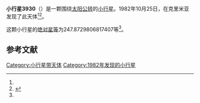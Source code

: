 {{Infobox planet
| bgcolour = #FFFFC0
| name = 3930 Vasilev
| symbol = 
| image = 
| caption = 
| discovery = yes
| discovery_ref = 
| discoverer = {{link-en|柳德米拉·瓦斯列娜·朱然勒娃|Lyudmila Vasilyevna Zhuravleva}}
| discovery_site = [[克里米亚|克里米亚]] 
| discovered = 1982年10月25日
| designations = yes
| mp_name = 
| named_after = 
| alt_names = 1982 UV10/ 1970 QG / 1983 YA1
| mp_category = [[主带小行星|主带小行星]]
| orbit_ref = <ref name="a">[http://ssd.jpl.nasa.gov/sbdb.cgi?sstr=3930 3930 Vasilev] {{Wayback|url=http://ssd.jpl.nasa.gov/sbdb.cgi?sstr=3930 |date=20200918005746 }}，小行星數據庫瀏覽器（JPL Small-Body Database Browser）－[[美国国家航空航天局|美国国家航空航天局]]喷气推进实验室</ref>
| epoch = 2456400.5 (2013年4月18日更新)
| aphelion = {{convert|3.625509573453876|AU|km|3|abbr=on|lk=out}}
| perihelion = {{convert|2.622616653195223|AU|km|3|abbr=on}}
| semimajor = {{convert|3.124063113324549|AU|km|3|abbr=on}}
| eccentricity = 0.160510989
| period = 2016.871019 [[日|日]]<br />5.52[[儒略年|儒略年]]
| avg_speed = 
| inclination = 1.228187280467204
| asc_node = 37.66027571106528
| mean_anomaly = 
| arg_peri = 247.8729806817407
| satellites = 
| physical_characteristics = yes
| dimensions = 
| mass = 
| density = 
| surface_grav = 
| escape_velocity = 
| sidereal_day = 
| axial_tilt = 
| pole_ecliptic_lat = 
| pole_ecliptic_lon = 
| albedo = 
| temperatures= 
| temp_name1 = 
| mean_temp_1 = 
| max_temp_1 = 
| temp_name2 = 
| max_temp_2 = 
| spectral_type = 
| abs_magnitude = 247.8729806817407
}}

'''小行星3930'''（{{lang-en|3930 Vasilev}}）是一颗围绕[[太阳|太阳]][[公转|公转]]的[[小行星|小行星]]。1982年10月25日，{{link-en|柳德米拉·瓦斯列娜·朱然勒娃|Lyudmila Vasilyevna Zhuravleva}}在克里米亚发现了此天体<ref name="a" /><ref>{{cite news|title=小行星列表|url=http://cfa-www.harvard.edu/iau/lists/NumberedMPs.txt|accessdate=2013-07-08|newspaper=哈佛大学|archive-date=2008-05-17|archive-url=https://web.archive.org/web/20080517010638/http://cfa-www.harvard.edu/iau/lists/NumberedMPs.txt|dead-url=no}}</ref>。

这颗小行星的[[绝对星等|绝对星等]]为247.8729806817407等<ref name="a" />。

==参考文献==
{{reflist}}
{{Minor Planet Number|[[小行星3929|小行星3929]]|[[小行星3931|小行星3931]]}}

{{小天体}}

[[Category:小行星带天体|Category:小行星带天体]]
[[Category:1982年发现的小行星|Category:1982年发现的小行星]]

{{asteroid-stub}}